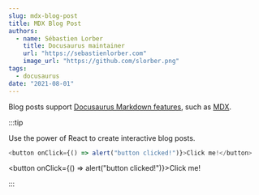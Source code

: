 ```yaml
---
slug: mdx-blog-post
title: MDX Blog Post
authors:
  - name: Sébastien Lorber
    title: Docusaurus maintainer
    url: "https://sebastienlorber.com"
    image_url: "https://github.com/slorber.png"
tags:
  - docusaurus
date: "2021-08-01"
---
```


Blog posts support [Docusaurus Markdown features](https://docusaurus.io/docs/markdown-features), such as [MDX](https://mdxjs.com/).

:::tip

Use the power of React to create interactive blog posts.

```js
<button onClick={() => alert("button clicked!")}>Click me!</button>
```

<button onClick={() => alert("button clicked!")}>Click me!</button>

:::
